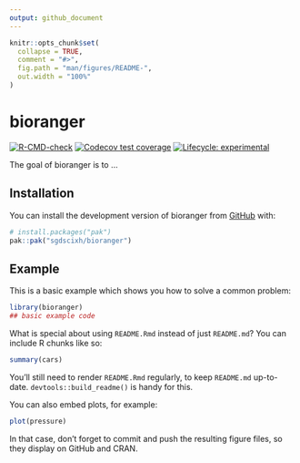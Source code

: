 ```yaml
---
output: github_document
---
```


<!-- README.md is generated from README.Rmd. Please edit that file -->

```r
knitr::opts_chunk$set(
  collapse = TRUE,
  comment = "#>",
  fig.path = "man/figures/README-",
  out.width = "100%"
)
```

# bioranger

<!-- badges: start -->
[![R-CMD-check](https://github.com/sgdscixh/bioranger/actions/workflows/R-CMD-check.yaml/badge.svg)](https://github.com/sgdscixh/bioranger/actions/workflows/R-CMD-check.yaml)
[![Codecov test coverage](https://codecov.io/gh/sgdscixh/bioranger/graph/badge.svg)](https://app.codecov.io/gh/sgdscixh/bioranger)
[![Lifecycle: experimental](https://img.shields.io/badge/lifecycle-experimental-orange.svg)](https://lifecycle.r-lib.org/articles/stages.html#experimental)
<!-- badges: end -->

The goal of bioranger is to ...

## Installation

You can install the development version of bioranger from [GitHub](https://github.com/) with:

``` r
# install.packages("pak")
pak::pak("sgdscixh/bioranger")
```

## Example

This is a basic example which shows you how to solve a common problem:

```r
library(bioranger)
## basic example code
```

What is special about using `README.Rmd` instead of just `README.md`? You can include R chunks like so:

```r
summary(cars)
```

You'll still need to render `README.Rmd` regularly, to keep `README.md` up-to-date. `devtools::build_readme()` is handy for this.

You can also embed plots, for example:

```r
plot(pressure)
```

In that case, don't forget to commit and push the resulting figure files, so they display on GitHub and CRAN.
